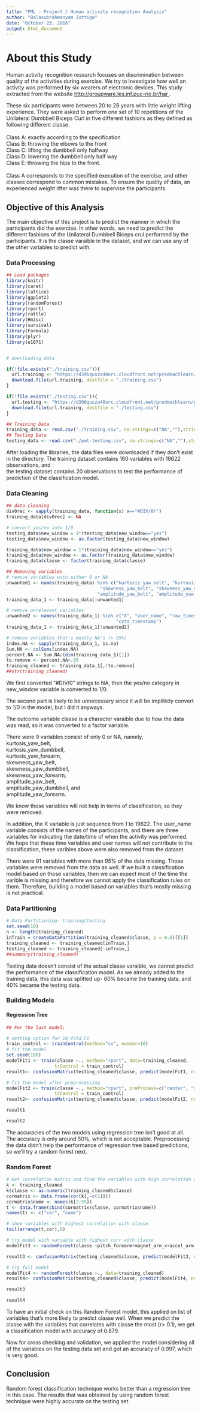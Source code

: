---
title: "PML - Project / Human activity recognition Analysis"
author: "Balasubrahmanyam Juttiga"
date: "October 23, 2016"
output: html_document
---
<h1> About this Study </h1>

Human activity recognition research focuses on discrimination between quality of the activities during exercise. We try to investigate how well an activity was performed by six wearers of electronic devices. This study extracted from the website <a href= http://groupware.les.inf.puc-rio.br/har > http://groupware.les.inf.puc-rio.br/har </a>.

These six participants were between 20 to 28 years with little weight lifting experience. They were asked to perform one set of 10 repetitions of the Unilateral Dumbbell Biceps Curl in five different fashions as they defined as following different classe.<BR>
<BR>
Class A: exactly according to the specification <br>
Class B: throwing the elbows to the front <br>
Class C: lifting the dumbbell only halfway <br>
Class D: lowering the dumbbell only half way <br>
Class E: throwing the hips to the front. <br>
 <br>
Class A corresponds to the specified execution of the exercise, and other classes correspond to common mistakes. To ensure the quality of data, an experienced weight lifter was there to supervise the participants. 


<h2>Objective of this Analysis</h2>

The main objective of this project is to predict the manner in which the participants did the exercise. In other words, we need to predict the different fashions of the Unilateral Dumbbell Biceps crul performed by the participants. It is the classe varaible in the dataset, and we can use any of the other variables to predict with.
  
<h3>Data Processing</h3>

```{r }
## Load packages
library(knitr)
library(caret)
library(lattice)
library(ggplot2)
library(randomForest)
library(rpart)
library(rattle)
library(Hmisc)
library(survival)
library(Formula)
library(plyr)
library(e1071)


# downloading data

if(!file.exists("./training.csv")){
  url.training <- "https://d396qusza40orc.cloudfront.net/predmachlearn/pml-training.csv"
  download.file(url.training, destfile = "./training.csv")
}

if(!file.exists("./testing.csv")){
  url.testing <- "https://d396qusza40orc.cloudfront.net/predmachlearn/pml-testing.csv"
  download.file(url.training, destfile = "./testing.csv")
}

## Training Data
training_data <- read.csv("./training.csv", na.strings=c("NA",""),stringsAsFactors = FALSE)
## Testing Data
testing_data <- read.csv("./pml-testing.csv", na.strings=c("NA",""),stringsAsFactors = FALSE)

```

After loading the libraries, the data files were downloaded if they don't exist in the directory. The training dataset contains 160 variables with 19622 observations, and <br> the testing dataset contains 20 observations to test the performance of prediction of the classification model. <br>

<h3> Data Cleaning </h3>


```{r, echo=TRUE}

## data cleaning 
div0rec <- sapply(training_data, function(x) x=="#DIV/0!")
training_data[div0rec] <- NA

# convert yes/no into 1/0
testing_data$new_window = 1*(testing_data$new_window=="yes")
testing_data$new_window <- as.factor(testing_data$new_window)

training_data$new_window = 1*(training_data$new_window=="yes")
training_data$new_window <- as.factor(training_data$new_window)
training_data$classe <- factor(training_data$classe)

## Removing variables
# remove variables with either 0 or NA 
unwanted1 <- names(training_data) %in% c("kurtosis_yaw_belt", "kurtosis_yaw_dumbbell", "kurtosis_yaw_forearm",
                                   "skewness_yaw_belt", "skewness_yaw_dumbbell", "skewness_yaw_forearm",
                                  "amplitude_yaw_belt", "amplitude_yaw_dumbbell", "amplitude_yaw_forearm")
training_data_1 <- training_data[!unwanted1]

# remove unrelevant variables 
unwanted2 <- names(training_data_1) %in% c("X", "user_name", "raw_timestamp_part_1", "raw_timestamp_part_2",
                                         "cvtd_timestamp") 
training_data_1 <- training_data_1[!unwanted2]

# remove variables that's mostly NA's (> 95%) 
index.NA <- sapply(training_data_1, is.na)
Sum.NA <- colSums(index.NA)
percent.NA <- Sum.NA/(dim(training_data_1)[1])
to.remove <- percent.NA>.95
training_cleaned <- training_data_1[,!to.remove]
##str(training_cleaned)

```

We first converted "#DIV/0" strings to NA, then the yes/no category in new_window variable is converted to 1/0. 

The second part is likely to be unnecessary since it will be impliticly convert to 1/0 in the model, but I did it anyways. 

The outcome variable classe is a character varaible due to how the data was read, so it was converted to a factor variable.

There were 9 variables consist of only 0 or NA, namely, <br>
kurtosis_yaw_belt,  <br>
kurtosis_yaw_dumbbell,  <br>
kurtosis_yaw_forearm,  <br>
skewness_yaw_belt,  <br>
skewness_yaw_dumbbell,  <br>
skewness_yaw_forearm,  <br>
amplitude_yaw_belt,  <br>
amplitude_yaw_dumbbell, and <br> 
amplitude_yaw_forearm. 

We know those variables will not help in terms of classification, so they were removed. 

In addition, the X variable is just sequence from 1 to 19622. The user_name variable consists of the names of the participants, and there are three variables for indicating the date/time of when the activity was performed. We hope that these time variables and user names will not contribute to the classification, these varibles above were also removed from the dataset.

There were 91 variables with more than 95% of the data missing. Those variables were removed from the data as well. If we built a classification model based on those variables, then we can expect most of the time the varible is missing and therefore we cannot apply the classification rules on them. Therefore, building a model based on variables that's mostly missing is not practical.

<h3>Data Partitioning</h3>
```{r}
# Data Partitioning- training/testing 
set.seed(10)
n <- length(training_cleaned)
inTrain = createDataPartition(training_cleaned$classe, p = 0.6)[[1]]
training_cleaned <- training_cleaned[inTrain,]
testing_cleaned <- training_cleaned[-inTrain,]
##summary(training_cleaned)

```

Testing data doesn't consist of the actual classe varaible, we cannot predict the performance of the classification model. As we already added to the training data, this data was splitted up- 60% became the training data, and 40% became the testing data.

<h3> Building Models </h3>

<h4> Regression Tree</h4>

```{r}
## For the last model:

# setting option for 10-fold CV
train_control <- trainControl(method="cv", number=10)
# fit the model 
set.seed(100)
modelFit1 <- train(classe ~., method="rpart", data=training_cleaned, 
                  trControl = train_control)
result1<- confusionMatrix(testing_cleaned$classe, predict(modelFit1, newdata=testing_cleaned))

# fit the model after preprocessing 
modelFit2 <- train(classe ~., method="rpart", preProcess=c("center", "scale"),data=training_cleaned, 
                  trControl = train_control)
result2<- confusionMatrix(testing_cleaned$classe, predict(modelFit2, newdata=testing_cleaned))

result1
```

```{r}
result2
```

The accuracies of the two models using regression tree isn't good at all. The accuracy is only around 50%, which is not acceptable. Preprocessing the data didn't help the performance of regression tree based predictions, so we'll try a random forest next.

<h3>Random Forest </h3>

```{r}
# Get correlation matrix and find the variables with high correlation with classe
k <- training_cleaned
k$classe <- as.numeric(training_cleaned$classe)
cormatrix <- data.frame(cor(k[,-c(1)]))
cormatrix$name <- names(k[2:55])
t <- data.frame(cbind(cormatrix$classe, cormatrix$name))
names(t) <- c("cor", "name")

# show variables with highest correlation with classe
tail(arrange(t,cor),8)
```

```{r}
# try model with variable with highest corr with classe
modelFit3 <- randomForest(classe ~pitch_forearm+magnet_arm_x+accel_arm_x+  total_accel_forearm+magnet_dumbbell_z+accel_dumbbell_x, data=training_cleaned)

result3 <- confusionMatrix(testing_cleaned$classe, predict(modelFit3, newdata=testing_cleaned))

# try full model 
modelFit4 <- randomForest(classe ~., data=training_cleaned)
result4<- confusionMatrix(testing_cleaned$classe, predict(modelFit4, newdata=testing_cleaned))

result3
```


```{r}
result4
```


To have an initial check on this Random Forest model, this applied on list of variables that's more likely to predict classe well. When we predict the classe with the variables that correlates with classe the most (r> 0.1), we get a classification model with accuracy of 0.879. 

Now for cross checking and validation, we applied the model considering all of the variables on the testing data set and got an accuracy of 0.997, which is very good.


<h2> Conclusion </h2>

Random forest classification technique works better than a regression tree in this case. The results that was obtained by using random forest technique were highly accurate on the testing set. 


